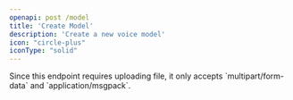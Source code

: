 ```yaml
---
openapi: post /model
title: 'Create Model'
description: 'Create a new voice model'
icon: "circle-plus"
iconType: "solid"
---
```


<Warning>
Since this endpoint requires uploading file, it only accepts `multipart/form-data` and `application/msgpack`.
</Warning>
